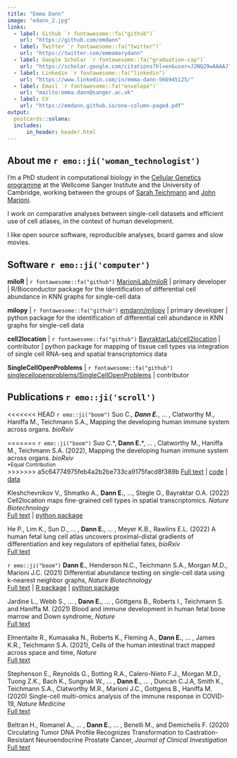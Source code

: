 ```yaml
---
title: "Emma Dann"
image: "edann_2.jpg"
links:
  - label: Github `r fontawesome::fa("github")`  
    url: "https://github.com/emdann"
  - label: Twitter `r fontawesome::fa("twitter")`
    url: "https://twitter.com/emmamarydann"
  - label: Google Scholar `r fontawesome::fa("graduation-cap")`
    url: "https://scholar.google.com/citations?hl=en&user=J2NQ29wAAAAJ"
  - label: Linkedin `r fontawesome::fa("linkedin")`
    url: "https://www.linkedin.com/in/emma-dann-566945125/"
  - label: Email `r fontawesome::fa("envelope")`
    url: "mailto:emma.dann@sanger.ac.uk"
  - label: CV
    url: "https://emdann.github.io/one-column-paged.pdf"
output:
  postcards::solana:
  includes:
      in_header: header.html
---
```

 
## About me `r emo::ji('woman_technologist')`

I'm a PhD student in computational biology in the [Cellular Genetics programme](https://www.sanger.ac.uk/programme/cellular-genetics/) at the Wellcome Sanger Institute and the University of Cambridge, working between the groups of [Sarah Teichmann](http://www.teichlab.org/) and [John Marioni](https://www.ebi.ac.uk/research/marioni). 

I work on comparative analyses between single-cell datasets and efficient use of cell atlases, in the context of human development. 

I like open source software, reproducible analyses, board games and slow movies.

## Software `r emo::ji('computer')`

**miloR** |  `r fontawesome::fa("github")`  [MarioniLab/miloR](https://github.com/MarioniLab/miloR) | primary developer | R/Bioconductor package for the identification of differential cell abundance in KNN graphs for single-cell data

**milopy** |  `r fontawesome::fa("github")` [emdann/milopy](https://github.com/emdann/milopy) | primary developer | python package for the identification of differential cell abundance in KNN graphs for single-cell data

**cell2location** |  `r fontawesome::fa("github")`  [BayraktarLab/cell2location](https://github.com/BayraktarLab/cell2location) | contributor | python package for mapping of tissue cell types via integration of single cell RNA-seq and spatial transcriptomics data

**SingleCellOpenProblems** |  `r fontawesome::fa("github")`  [singlecellopenproblems/SingleCellOpenProblems](https://github.com/singlecellopenproblems/SingleCellOpenProblems) | contributor

## Publications `r emo::ji('scroll')` 

<<<<<<< HEAD
`r emo::ji("boom")` Suo C.*, __Dann E.__*, ... , Clatworthy M., Haniffa M., Teichmann S.A., Mapping the developing human immune system across organs. _bioRxiv_  

=======
`r emo::ji("boom")` Suo C.\*, __Dann E.__\*, ... , Clatworthy M., Haniffa M., Teichmann S.A. (2022), Mapping the developing human immune system across organs. _bioRxiv_  
<sup>\*Equal Contribution</sup>  
>>>>>>> a5c64774975feb4a2b2be733ca9175facd8f389b
[Full text](https://www.biorxiv.org/content/10.1101/2022.01.17.476665v1) | [code](https://github.com/Teichlab/Pan_fetal_immune) | [data](https://developmentcellatlas.cellgeni.sanger.ac.uk/fetal-immune#)

Kleshchevnikov V., Shmatko A., **Dann E.**, ..., Stegle O.,  Bayraktar O.A. (2022) Cell2location maps fine-grained cell types in spatial transcriptomics. _Nature Biotechnology_  
[Full text](https://doi.org/10.1038/s41587-021-01139-4) |
[python package](https://cell2location.readthedocs.io/)

He P., Lim K., Sun D., ... , **Dann E.**, ... , Meyer K.B., Rawlins E.L. (2022) A human fetal lung cell atlas uncovers proximal-distal gradients of differentiation and key regulators of epithelial fates, _bioRxiv_  
[Full text](https://doi.org/10.1101/2022.01.11.474933)

`r emo::ji("boom")` **Dann E.**, Henderson N.C., Teichmann S.A., Morgan M.D., Marioni J.C. (2021) Differential abundance testing on single-cell data using k-nearest neighbor graphs, _Nature Biotechnology_  
<!-- <sup>\*Equal Contribution</sup> -->
[Full text](https://www.nature.com/articles/s41587-021-01033-z) | 
[R package](https://github.com/MarioniLab/miloR) | 
[python package](https://github.com/emdann/milopy)

Jardine L., Webb S., ... , **Dann E.**, ... , Göttgens B., Roberts I., Teichmann S. and Haniffa M. (2021) Blood and immune development in human fetal bone marrow and Down syndrome, _Nature_   
[Full text](https://doi.org/10.1038/s41586-021-03929-x)

Elmentaite R., Kumasaka N., Roberts K., Fleming A., **Dann E.**, ... , James K.R., Teichmann S.A. (2021), Cells of the human intestinal tract mapped across space and time, _Nature_   
[Full text](https://www.nature.com/articles/s41586-021-03852-1)

Stephenson E., Reynolds G., Botting R.A., Calero-Nieto F.J., Morgan M.D., Tuong Z.K., Bach K., Sungnak W., ... , **Dann E.**, ... , Duncan C.J.A, Smith K., Teichmann S.A., Clatworthy M.R., Marioni J.C., Gottgens B., Haniffa M. (2020) Single-cell multi-omics analysis of the immune response in COVID-19, _Nature Medicine_  
[Full text](https://www.nature.com/articles/s41591-021-01329-2)

<!-- Kleshchevnikov V., Shmatko A., **Dann E.**, ..., Stegle O.,  Bayraktar O.A. (2020) Comprehensive mapping of tissue cell architecture via integrated single cell and spatial transcriptomics, bioRxiv, [doi: https://doi.org/10.1101/2020.11.15.378125](https://doi.org/10.1101/2020.11.15.378125) -->

Beltran H., Romanel A., ... , **Dann E.**, ... , Benelli M., and Demichelis F. (2020) Circulating Tumor DNA Profile Recognizes Transformation to Castration-Resistant Neuroendocrine Prostate Cancer, _Journal of Clinical Investigation_  
[Full text](https://www.jci.org/articles/view/131041)
